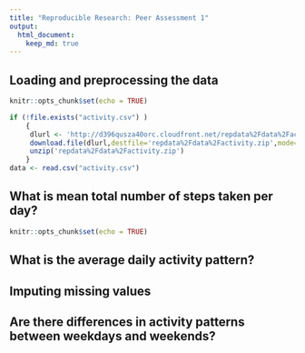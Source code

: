 ```yaml
---
title: "Reproducible Research: Peer Assessment 1"
output: 
  html_document:
    keep_md: true
---
```



## Loading and preprocessing the data
```r
knitr::opts_chunk$set(echo = TRUE)

if (!file.exists("activity.csv") )
    {
     dlurl <- 'http://d396qusza40orc.cloudfront.net/repdata%2Fdata%2Factivity.zip'
     download.file(dlurl,destfile='repdata%2Fdata%2Factivity.zip',mode='wb')  
     unzip('repdata%2Fdata%2Factivity.zip')
    }
data <- read.csv("activity.csv")

```

## What is mean total number of steps taken per day?
```r
knitr::opts_chunk$set(echo = TRUE)


```
## What is the average daily activity pattern?



## Imputing missing values



## Are there differences in activity patterns between weekdays and weekends?
